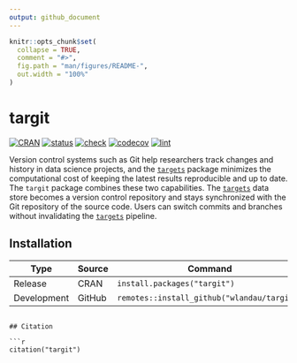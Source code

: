 ```yaml
---
output: github_document
---
```


```r
knitr::opts_chunk$set(
  collapse = TRUE,
  comment = "#>",
  fig.path = "man/figures/README-",
  out.width = "100%"
)
```

# targit

[![CRAN](https://www.r-pkg.org/badges/version/targit)](https://CRAN.R-project.org/package=targit)
[![status](https://www.repostatus.org/badges/latest/active.svg)](https://www.repostatus.org/#active)
[![check](https://github.com/wlandau/targit/workflows/check/badge.svg)](https://github.com/wlandau/targit/actions?query=workflow%3Acheck)
[![codecov](https://codecov.io/gh/wlandau/targit/branch/main/graph/badge.svg?token=3T5DlLwUVl)](https://codecov.io/gh/wlandau/targit)
[![lint](https://github.com/wlandau/targit/workflows/lint/badge.svg)](https://github.com/wlandau/targit/actions?query=workflow%3Alint)

Version control systems such as Git help researchers track changes and history in data science projects, and the [`targets`](https://docs.ropensci.org/targets/) package minimizes the computational cost of keeping the latest results reproducible and up to date. The `targit` package combines these two capabilities. The [`targets`](https://docs.ropensci.org/targets/) data store becomes a version control repository and stays synchronized with the Git repository of the source code. Users can switch commits and branches without invalidating the [`targets`](https://docs.ropensci.org/targets/) pipeline.

## Installation

Type | Source | Command
---|---|---
Release | CRAN | `install.packages("targit")`
Development | GitHub | `remotes::install_github("wlandau/targit")`
```

## Citation

```r
citation("targit")
```
